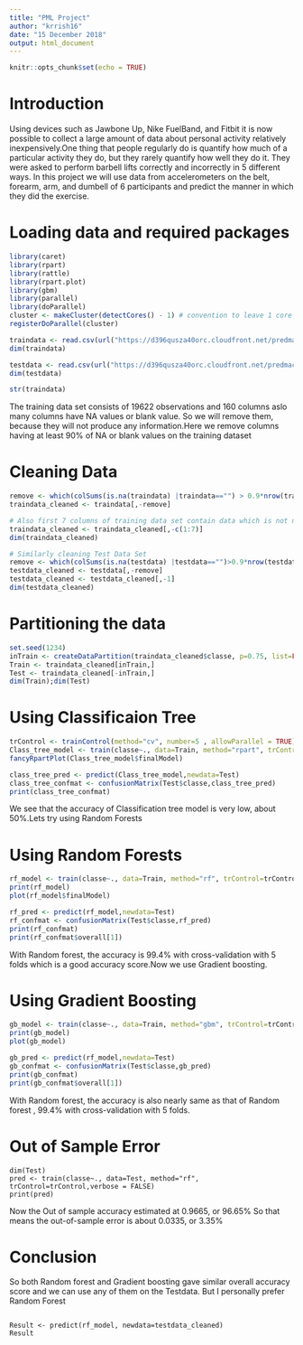 ```yaml
---
title: "PML Project"
author: "krrish16"
date: "15 December 2018"
output: html_document
---
```


```r
knitr::opts_chunk$set(echo = TRUE)
```

# Introduction
Using devices such as Jawbone Up, Nike FuelBand, and Fitbit it is now possible to collect a large amount of data about personal activity relatively inexpensively.One thing that people regularly do is quantify how much of a particular activity they do, but they rarely quantify how well they do it. They were asked to perform barbell lifts correctly and incorrectly in 5 different ways. In this project we will use data from accelerometers on the belt, forearm, arm, and dumbell of 6 participants and predict the manner in which they did the exercise.

# Loading data and required packages
```r
library(caret)
library(rpart)
library(rattle)
library(rpart.plot)
library(gbm)
library(parallel)
library(doParallel)
cluster <- makeCluster(detectCores() - 1) # convention to leave 1 core for OS
registerDoParallel(cluster)

traindata <- read.csv(url("https://d396qusza40orc.cloudfront.net/predmachlearn/pml-training.csv"),header=TRUE)
dim(traindata)

testdata <- read.csv(url("https://d396qusza40orc.cloudfront.net/predmachlearn/pml-testing.csv"),header=TRUE)
dim(testdata)

str(traindata)

```
The training data set consists of 19622 observations and 160 columns aslo many columns have NA values or blank value. So we will remove them, because they will not produce any information.Here we remove columns having at least 90% of NA or blank values on the training dataset

# Cleaning Data
```r
remove <- which(colSums(is.na(traindata) |traindata=="") > 0.9*nrow(traindata)) 
traindata_cleaned <- traindata[,-remove]

# Also first 7 columns of training data set contain data which is not necessary for prediction
traindata_cleaned <- traindata_cleaned[,-c(1:7)]
dim(traindata_cleaned)

# Similarly cleaning Test Data Set
remove <- which(colSums(is.na(testdata) |testdata=="")>0.9*nrow(testdata)) 
testdata_cleaned <- testdata[,-remove]
testdata_cleaned <- testdata_cleaned[,-1]
dim(testdata_cleaned)
```

# Partitioning the data
```r
set.seed(1234)
inTrain <- createDataPartition(traindata_cleaned$classe, p=0.75, list=FALSE)
Train <- traindata_cleaned[inTrain,]
Test <- traindata_cleaned[-inTrain,]
dim(Train);dim(Test)
```

# Using Classificaion Tree
```r
trControl <- trainControl(method="cv", number=5 , allowParallel = TRUE)
Class_tree_model <- train(classe~., data=Train, method="rpart", trControl=trControl)
fancyRpartPlot(Class_tree_model$finalModel)

```

```r
class_tree_pred <- predict(Class_tree_model,newdata=Test)
class_tree_confmat <- confusionMatrix(Test$classe,class_tree_pred)
print(class_tree_confmat)
```
We see that the accuracy of Classification tree model is very low, about 50%.Lets try using Random Forests

# Using Random Forests
```r
rf_model <- train(classe~., data=Train, method="rf", trControl=trControl,verbose = FALSE)
print(rf_model)
plot(rf_model$finalModel)
```

```r
rf_pred <- predict(rf_model,newdata=Test)
rf_confmat <- confusionMatrix(Test$classe,rf_pred)
print(rf_confmat)
print(rf_confmat$overall[1])
```
With Random forest, the accuracy is 99.4% with cross-validation with 5 folds which is a good accuracy score.Now we use Gradient boosting.

# Using Gradient Boosting
```r
gb_model <- train(classe~., data=Train, method="gbm", trControl=trControl,verbose = FALSE)
print(gb_model)
plot(gb_model)
```

```r
gb_pred <- predict(rf_model,newdata=Test)
gb_confmat <- confusionMatrix(Test$classe,gb_pred)
print(gb_confmat)
print(gb_confmat$overall[1])

```
With Random forest, the accuracy is also nearly same as that of Random forest , 99.4% with cross-validation with 5 folds.

# Out of Sample Error
```{}
dim(Test)
pred <- train(classe~., data=Test, method="rf", trControl=trControl,verbose = FALSE)
print(pred)
```
Now the Out of sample accuracy estimated at 0.9665, or 96.65% So that means the out-of-sample error is about 0.0335, or 3.35%

# Conclusion
So both Random forest and Gradient boosting gave similar overall accuracy score and we can use any of them on the Testdata. But I personally prefer Random Forest
```{}

Result <- predict(rf_model, newdata=testdata_cleaned)
Result
```